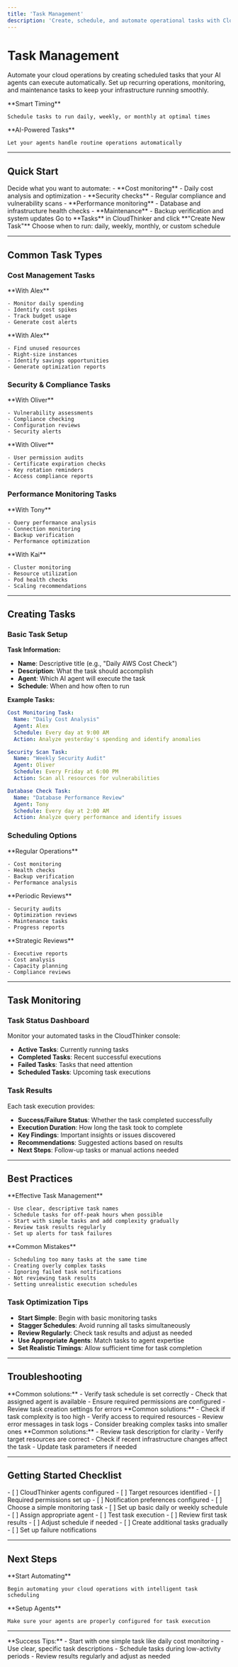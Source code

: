 ```yaml
---
title: 'Task Management'
description: 'Create, schedule, and automate operational tasks with CloudThinker AI agents for efficient cloud infrastructure management'
---
```


# Task Management

Automate your cloud operations by creating scheduled tasks that your AI agents can execute automatically. Set up recurring operations, monitoring, and maintenance tasks to keep your infrastructure running smoothly.

<CardGroup cols={2}>
  <Card title="Automated Scheduling" icon="calendar" color="#00A8CC">
    **Smart Timing**
    
    Schedule tasks to run daily, weekly, or monthly at optimal times
  </Card>
  <Card title="Agent Execution" icon="robot" color="#28A745">
    **AI-Powered Tasks**
    
    Let your agents handle routine operations automatically
  </Card>
</CardGroup>

---

## Quick Start

<Steps>
  <Step title="Choose Task Type">
    Decide what you want to automate:
    - **Cost monitoring** - Daily cost analysis and optimization
    - **Security checks** - Regular compliance and vulnerability scans
    - **Performance monitoring** - Database and infrastructure health checks
    - **Maintenance** - Backup verification and system updates
  </Step>
  <Step title="Create Task">
    Go to **Tasks** in CloudThinker and click **"Create New Task"**
  </Step>
  <Step title="Set Schedule">
    Choose when to run: daily, weekly, monthly, or custom schedule
  </Step>
</Steps>

---

## Common Task Types

### Cost Management Tasks

<CardGroup cols={2}>
  <Card title="Daily Cost Monitoring" icon="dollar-sign" color="#FF9900">
    **With Alex**
    
    - Monitor daily spending
    - Identify cost spikes
    - Track budget usage
    - Generate cost alerts
  </Card>
  <Card title="Weekly Optimization" icon="chart-line" color="#17A2B8">
    **With Alex**
    
    - Find unused resources
    - Right-size instances
    - Identify savings opportunities
    - Generate optimization reports
  </Card>
</CardGroup>

### Security & Compliance Tasks

<CardGroup cols={2}>
  <Card title="Security Scanning" icon="shield-check" color="#DC3545">
    **With Oliver**
    
    - Vulnerability assessments
    - Compliance checking
    - Configuration reviews
    - Security alerts
  </Card>
  <Card title="Access Reviews" icon="key" color="#6F42C1">
    **With Oliver**
    
    - User permission audits
    - Certificate expiration checks
    - Key rotation reminders
    - Access compliance reports
  </Card>
</CardGroup>

### Performance Monitoring Tasks

<CardGroup cols={2}>
  <Card title="Database Health" icon="database" color="#6366F1">
    **With Tony**
    
    - Query performance analysis
    - Connection monitoring
    - Backup verification
    - Performance optimization
  </Card>
  <Card title="Infrastructure Health" icon="server" color="#10B981">
    **With Kai**
    
    - Cluster monitoring
    - Resource utilization
    - Pod health checks
    - Scaling recommendations
  </Card>
</CardGroup>

---

## Creating Tasks

### Basic Task Setup

**Task Information:**
- **Name**: Descriptive title (e.g., "Daily AWS Cost Check")
- **Description**: What the task should accomplish
- **Agent**: Which AI agent will execute the task
- **Schedule**: When and how often to run

**Example Tasks:**
```yaml
Cost Monitoring Task:
  Name: "Daily Cost Analysis"
  Agent: Alex
  Schedule: Every day at 9:00 AM
  Action: Analyze yesterday's spending and identify anomalies

Security Scan Task:
  Name: "Weekly Security Audit"
  Agent: Oliver  
  Schedule: Every Friday at 6:00 PM
  Action: Scan all resources for vulnerabilities

Database Check Task:
  Name: "Database Performance Review"
  Agent: Tony
  Schedule: Every day at 2:00 AM
  Action: Analyze query performance and identify issues
```

### Scheduling Options

<CardGroup cols={3}>
  <Card title="Daily" icon="sun" color="#F59E0B">
    **Regular Operations**
    
    - Cost monitoring
    - Health checks
    - Backup verification
    - Performance analysis
  </Card>
  <Card title="Weekly" icon="calendar-week" color="#8B5CF6">
    **Periodic Reviews**
    
    - Security audits
    - Optimization reviews
    - Maintenance tasks
    - Progress reports
  </Card>
  <Card title="Monthly" icon="calendar" color="#EF4444">
    **Strategic Reviews**
    
    - Executive reports
    - Cost analysis
    - Capacity planning
    - Compliance reviews
  </Card>
</CardGroup>

---

## Task Monitoring

### Task Status Dashboard

Monitor your automated tasks in the CloudThinker console:

- **Active Tasks**: Currently running tasks
- **Completed Tasks**: Recent successful executions
- **Failed Tasks**: Tasks that need attention
- **Scheduled Tasks**: Upcoming task executions

### Task Results

Each task execution provides:
- **Success/Failure Status**: Whether the task completed successfully
- **Execution Duration**: How long the task took to complete
- **Key Findings**: Important insights or issues discovered
- **Recommendations**: Suggested actions based on results
- **Next Steps**: Follow-up tasks or manual actions needed

---

## Best Practices

<CardGroup cols={2}>
  <Card title="✅ Good Practices" icon="check-circle" color="#28A745">
    **Effective Task Management**
    
    - Use clear, descriptive task names
    - Schedule tasks for off-peak hours when possible
    - Start with simple tasks and add complexity gradually
    - Review task results regularly
    - Set up alerts for task failures
  </Card>
  
  <Card title="❌ Avoid These" icon="x-circle" color="#DC3545">
    **Common Mistakes**
    
    - Scheduling too many tasks at the same time
    - Creating overly complex tasks
    - Ignoring failed task notifications
    - Not reviewing task results
    - Setting unrealistic execution schedules
  </Card>
</CardGroup>

### Task Optimization Tips

- **Start Simple**: Begin with basic monitoring tasks
- **Stagger Schedules**: Avoid running all tasks simultaneously
- **Review Regularly**: Check task results and adjust as needed
- **Use Appropriate Agents**: Match tasks to agent expertise
- **Set Realistic Timings**: Allow sufficient time for task completion

---

## Troubleshooting

<Accordion title="Tasks not running">
**Common solutions:**
- Verify task schedule is set correctly
- Check that assigned agent is available
- Ensure required permissions are configured
- Review task creation settings for errors
</Accordion>

<Accordion title="Tasks failing to complete">
**Common solutions:**
- Check if task complexity is too high
- Verify access to required resources
- Review error messages in task logs
- Consider breaking complex tasks into smaller ones
</Accordion>

<Accordion title="Unexpected task results">
**Common solutions:**
- Review task description for clarity
- Verify target resources are correct
- Check if recent infrastructure changes affect the task
- Update task parameters if needed
</Accordion>

---

## Getting Started Checklist

<Steps>
  <Step title="Prerequisites">
    - [ ] CloudThinker agents configured
    - [ ] Target resources identified
    - [ ] Required permissions set up
    - [ ] Notification preferences configured
  </Step>
  
  <Step title="Create First Task">
    - [ ] Choose a simple monitoring task
    - [ ] Set up basic daily or weekly schedule
    - [ ] Assign appropriate agent
    - [ ] Test task execution
  </Step>
  
  <Step title="Monitor & Improve">
    - [ ] Review first task results
    - [ ] Adjust schedule if needed
    - [ ] Create additional tasks gradually
    - [ ] Set up failure notifications
  </Step>
</Steps>

---

## Next Steps

<CardGroup cols={2}>
  <Card title="🚀 Create Your First Task" icon="rocket" href="https://app.cloudthinker.io">
    **Start Automating**
    
    Begin automating your cloud operations with intelligent task scheduling
  </Card>
  
  <Card title="🤖 Configure Agents" icon="robot" href="/guide/agents">
    **Setup Agents**
    
    Make sure your agents are properly configured for task execution
  </Card>
</CardGroup>

---

<Note>
**Success Tips:**
- Start with one simple task like daily cost monitoring
- Use clear, specific task descriptions
- Schedule tasks during low-activity periods
- Review results regularly and adjust as needed
</Note>